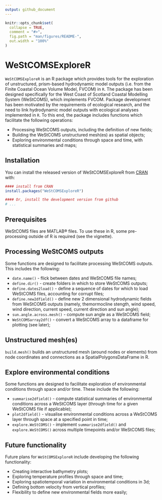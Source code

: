 ```yaml
---
output: github_document
---
```


<!-- README.md is generated from README.Rmd. Please edit that file -->

```r
knitr::opts_chunk$set(
  collapse = TRUE,
  comment = "#>",
  fig.path = "man/figures/README-",
  out.width = "100%"
)
```

# WeStCOMSExploreR

<!-- badges: start -->
<!-- badges: end -->

`WeStCOMSExploreR` is an R package which provides tools for the exploration of unstructured, prism-based hydrodynamic model outputs (i.e. from the Finite Coastal Ocean Volume Model, FVCOM) in `R`. The package has been designed specifically for the West Coast of Scotland Coastal Modelling System (WeStCOMS), which implements FVCOM. Package development has been motivated by the requirements of ecological research, and the need to link hydrodynamic model outputs with ecological analyses implemented in `R`. To this end, the package includes functions which facilitate the following operations: 

* Processing WeStCOMS outputs, including the definition of new fields;
* Building the WeStCOMS unstructured mesh(es) as spatial objects; 
* Exploring environmental conditions through space and time, with statistical summaries and maps; 

## Installation

You can install the released version of WeStCOMSExploreR from [CRAN](https://CRAN.R-project.org) with:

``` r
#### install from CRAN
install.packages("WeStCOMSExploreR")
```

```r
#### Or, install the development version from github
# ... 
```

## Prerequisites 

WeStCOMS files are MATLAB® files. To use these in R, some pre-processing outside of R is required (see the vignette). 

## Processing WeStCOMS outputs  

Some functions are designed to facilitate processing WeStCOMS outputs. This includes the following: 

* `date.name()` - flick between dates and WeStCOMS file names;
* `define.dir()` - create folders in which to store WeStCOMS outputs;
* `define.dates2load()` - define a sequence of dates for which to load WeStCOMS files, accounting for corrupt files;
* `define.new2dfield()` - define new 2 dimensional hydrodynamic fields from WeStCOMS outputs (namely, themormocline stength, wind speed, wind direction, current speed, current direction and sun angle);
* `sun.angle.across.mesh()` - compute sun angle as a WeStCOMS field;
* `WeStCOMSarray2df()` - convert a WeStCOMS array to a dataframe for plotting (see later); 

## Unstructured mesh(es)

`build.mesh()` builds an unstructured mesh (around nodes or elements) from node coordinates and connections as a SpatialPolygonsDataFrame in R.

## Explore environmental conditions

Some functions are designed to facilitate exploration of environmental conditions through space and/or time. These include the following: 

* `summarise2dfield()` - compute statistical summaries of environmental conditions across a WeStCOMS layer (through time for a given WeStCOMS file if applicable); 
* `plot2dfield()` - visualise environmental conditions across a WeStCOMS layer through space at a specified point in time; 
* `explore.WeStCOMS()` - implement `summarise2dfield()` and `explore.WeStCOMS()` across multiple timepoints and/or WeStCOMS files; 

## Future functionality 

Future plans for `WeStCOMSExploreR` include developing the following functionality: 

* Creating interactive bathymetry plots;
* Exploring temperature profiles through space and time;
* Exploring spatiotemporal variation in environmental conditions in 3d;
* Defining bottom velocity from vertical profiles;
* Flexibility to define new environmental fields more easily;
